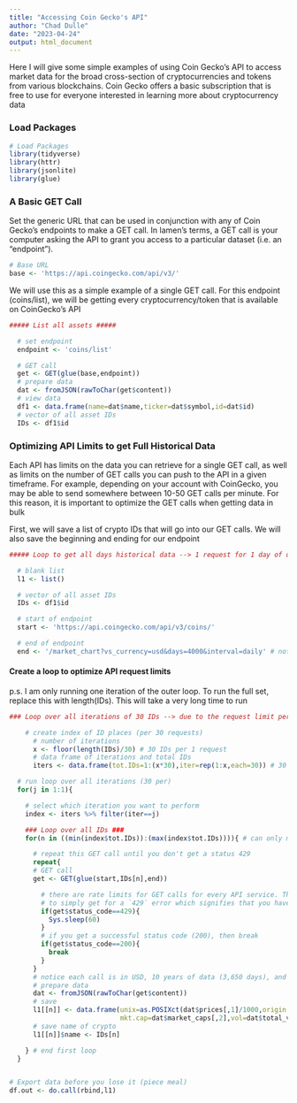 ---
title: "Accessing Coin Gecko's API"
author: "Chad Dulle"
date: "2023-04-24"
output: html_document
---
Here I will give some simple examples of using Coin Gecko's API to access market data for the broad cross-section of cryptocurrencies and tokens from various blockchains. Coin Gecko offers a basic subscription that is free to use for everyone interested in learning more about cryptocurrency data

### Load Packages
```{r warning=FALSE, message=FALSE,eval=FALSE}
# Load Packages
library(tidyverse)
library(httr)
library(jsonlite)
library(glue)
```

### A Basic GET Call
Set the generic URL that can be used in conjunction with any of Coin Gecko's endpoints to make a GET call. In lamen's terms, a GET call is your computer asking the API to grant you access to a particular dataset (i.e. an "endpoint").
```{r,eval=FALSE}
# Base URL
base <- 'https://api.coingecko.com/api/v3/'
```

We will use this as a simple example of a single GET call. For this endpoint (coins/list), we will be getting every cryptocurrency/token that is available on CoinGecko's API
```{r get assets,eval=FALSE}
##### List all assets #####  

  # set endpoint
  endpoint <- 'coins/list'

  # GET call
  get <- GET(glue(base,endpoint))
  # prepare data
  dat <- fromJSON(rawToChar(get$content))
  # view data
  df1 <- data.frame(name=dat$name,ticker=dat$symbol,id=dat$id)
  # vector of all asset IDs
  IDs <- df1$id
```

### Optimizing API Limits to get Full Historical Data 

Each API has limits on the data you can retrieve for a single GET call, as well as limits on the number of GET calls you can push to the API in a given timeframe. For example, depending on your account with CoinGecko, you may be able to send somewhere between 10-50 GET calls per minute. For this reason, it is important to optimize the GET calls when getting data in bulk

First, we will save a list of crypto IDs that will go into our GET calls. We will also save the beginning and ending for our endpoint
```{r get historical,eval=FALSE}
##### Loop to get all days historical data --> 1 request for 1 day of data #####

  # blank list
  l1 <- list()

  # vector of all asset IDs
  IDs <- df1$id

  # start of endpoint
  start <- 'https://api.coingecko.com/api/v3/coins/'

  # end of endpoint
  end <- '/market_chart?vs_currency=usd&days=4000&interval=daily' # notice 4,000 days which gives me more than 10 years

```

#### Create a loop to optimize API request limits


p.s. I am only running one iteration of the outer loop. To run the full set, replace this with length(IDs). This will take a very long time to run 
```{r get historical loop}

### Loop over all iterations of 30 IDs --> due to the request limit per minute ###

    # create index of ID places (per 30 requests)
      # number of iterations
      x <- floor(length(IDs)/30) # 30 IDs per 1 request
      # data frame of iterations and total IDs
      iters <- data.frame(tot.IDs=1:(x*30),iter=rep(1:x,each=30)) # 30 IDs per 1 request

  # run loop over all iterations (30 per)
  for(j in 1:1){

    # select which iteration you want to perform
    index <- iters %>% filter(iter==j)

    ### Loop over all IDs ###
    for(n in ((min(index$tot.IDs)):(max(index$tot.IDs)))){ # can only make 50 requests per minute

      # repeat this GET call until you don't get a status 429
      repeat{
      # GET call
      get <- GET(glue(start,IDs[n],end))

        # there are rate limits for GET calls for every API service. The best way to deal with this constraint is
        # to simply get for a `429` error which signifies that you have reached the limit. Simply wait a minute and try again
        if(get$status_code==429){
          Sys.sleep(60)
        }
        # if you get a successful status code (200), then break
        if(get$status_code==200){
          break
        }
      }
      # notice each call is in USD, 10 years of data (3,650 days), and daily frequency
      # prepare data
      dat <- fromJSON(rawToChar(get$content))
      # save
      l1[[n]] <- data.frame(unix=as.POSIXct(dat$prices[,1]/1000,origin = '1970-01-01'),price=dat$prices[,2],
                            mkt.cap=dat$market_caps[,2],vol=dat$total_volumes[,2]) %>% try()
      # save name of crypto
      l1[[n]]$name <- IDs[n]

    } # end first loop
  }


# Export data before you lose it (piece meal)
df.out <- do.call(rbind,l1)

```








